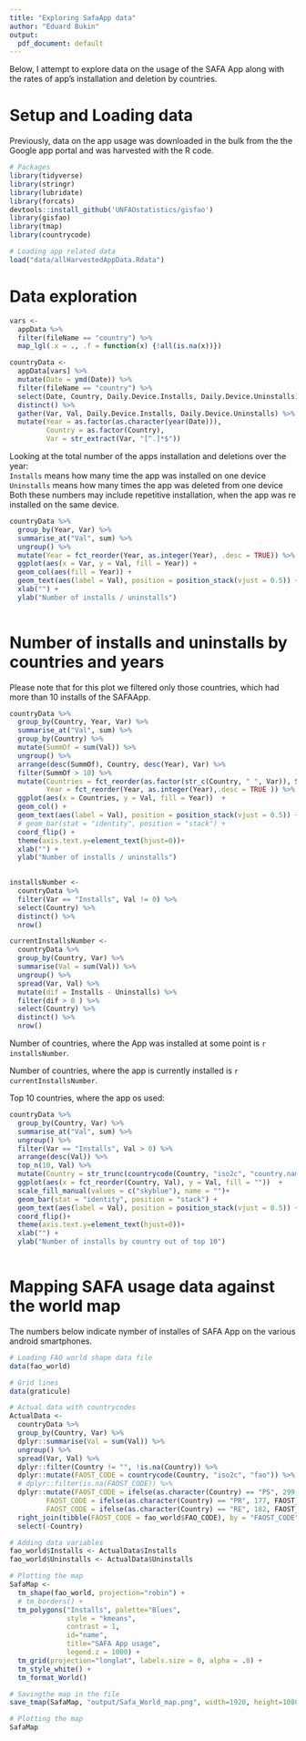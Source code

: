 ```yaml
---
title: "Exploring SafaApp data"
author: "Eduard Bukin"
output:
  pdf_document: default
---
```


Below, I attempt to explore data on the usage of the SAFA App along with the rates of app's installation and deletion by countries. 

# Setup and Loading data

Previously, data on the app usage was downloaded in the bulk from the the Google app portal and was harvested with the R code.

```r
# Packages
library(tidyverse)
library(stringr)
library(lubridate)
library(forcats)
devtools::install_github('UNFAOstatistics/gisfao')
library(gisfao)
library(tmap)
library(countrycode)

# Loading app related data
load("data/allHarvestedAppData.Rdata")
```

# Data exploration

```r
vars <- 
  appData %>% 
  filter(fileName == "country") %>% 
  map_lgl(.x = ., .f = function(x) {!all(is.na(x))})

countryData <-
  appData[vars] %>%
  mutate(Date = ymd(Date)) %>% 
  filter(fileName == "country") %>%
  select(Date, Country, Daily.Device.Installs, Daily.Device.Uninstalls) %>% 
  distinct() %>% 
  gather(Var, Val, Daily.Device.Installs, Daily.Device.Uninstalls) %>% 
  mutate(Year = as.factor(as.character(year(Date))),
         Country = as.factor(Country),
         Var = str_extract(Var, "[^.]*$"))  
```

Looking at the total number of the apps installation and deletions over the year:  
`Installs` means how many time the app was installed on one device  
`Uninstalls` means how many times the app was deleted from one device  
Both these numbers may include repetitive installation, when the app was re installed on the same device.

```r
countryData %>% 
  group_by(Year, Var) %>% 
  summarise_at("Val", sum) %>% 
  ungroup() %>% 
  mutate(Year = fct_reorder(Year, as.integer(Year), .desc = TRUE)) %>% 
  ggplot(aes(x = Var, y = Val, fill = Year)) + 
  geom_col(aes(fill = Year)) +
  geom_text(aes(label = Val), position = position_stack(vjust = 0.5)) +
  xlab("") +
  ylab("Number of installs / uninstalls")
  
```

# Number of installs and uninstalls by countries and years 

Please note that for this plot we filtered only those countries, which had more than 10 installs of the SAFAApp. 

```r
countryData %>% 
  group_by(Country, Year, Var) %>% 
  summarise_at("Val", sum) %>% 
  group_by(Country) %>% 
  mutate(SummOf = sum(Val)) %>% 
  ungroup() %>% 
  arrange(desc(SummOf), Country, desc(Year), Var) %>% 
  filter(SummOf > 10) %>% 
  mutate(Countries = fct_reorder(as.factor(str_c(Country, " ", Var)), SummOf, .desc = TRUE),
         Year = fct_reorder(Year, as.integer(Year),.desc = TRUE )) %>% 
  ggplot(aes(x = Countries, y = Val, fill = Year))  + 
  geom_col() +
  geom_text(aes(label = Val), position = position_stack(vjust = 0.5)) +
  # geom_bar(stat = "identity", position = "stack") +
  coord_flip() + 
  theme(axis.text.y=element_text(hjust=0))+
  xlab("") +
  ylab("Number of installs / uninstalls")
  
```

```r
installsNumber <-
  countryData %>% 
  filter(Var == "Installs", Val != 0) %>% 
  select(Country) %>%  
  distinct() %>%  
  nrow()

currentInstallsNumber <-
  countryData %>% 
  group_by(Country, Var) %>% 
  summarise(Val = sum(Val)) %>% 
  ungroup() %>% 
  spread(Var, Val) %>% 
  mutate(dif = Installs - Uninstalls) %>% 
  filter(dif > 0 ) %>% 
  select(Country) %>% 
  distinct() %>% 
  nrow()

```


Number of countries, where the App was installed at some point is `r installsNumber`.  

Number of countries, where the app is currently installed is `r currentInstallsNumber`.

Top 10 countries, where the app os used:

```r
countryData %>% 
  group_by(Country, Var) %>% 
  summarise_at("Val", sum) %>% 
  ungroup() %>% 
  filter(Var == "Installs", Val > 0) %>% 
  arrange(desc(Val)) %>% 
  top_n(10, Val) %>% 
  mutate(Country = str_trunc(countrycode(Country, "iso2c", "country.name.en"), width = 30)) %>% 
  ggplot(aes(x = fct_reorder(Country, Val), y = Val, fill = ""))  + 
  scale_fill_manual(values = c("skyblue"), name = "")+
  geom_bar(stat = "identity", position = "stack") +
  geom_text(aes(label = Val), position = position_stack(vjust = 0.5)) +
  coord_flip()+ 
  theme(axis.text.y=element_text(hjust=0))+
  xlab("") +
  ylab("Number of installs by country out of top 10")
  
```


# Mapping SAFA usage data against the world map

The numbers below indicate nymber of installes of SAFA App on the various android smartphones.

```r
# Loading FAO world shape data file
data(fao_world)

# Grid lines
data(graticule)

# Actual data with countrycodes
ActualData <- 
  countryData %>% 
  group_by(Country, Var) %>% 
  dplyr::summarise(Val = sum(Val)) %>% 
  ungroup() %>% 
  spread(Var, Val) %>% 
  dplyr::filter(Country != "", !is.na(Country)) %>% 
  dplyr::mutate(FAOST_CODE = countrycode(Country, "iso2c", "fao")) %>% 
  # dplyr::filter(is.na(FAOST_CODE)) %>% 
  dplyr::mutate(FAOST_CODE = ifelse(as.character(Country) == "PS", 299, FAOST_CODE),
         FAOST_CODE = ifelse(as.character(Country) == "PR", 177, FAOST_CODE),
         FAOST_CODE = ifelse(as.character(Country) == "RE", 182, FAOST_CODE)) %>% 
  right_join(tibble(FAOST_CODE = fao_world$FAO_CODE), by = "FAOST_CODE") %>% 
  select(-Country)

# Adding data variables
fao_world$Installs <- ActualData$Installs
fao_world$Uninstalls <- ActualData$Uninstalls

# Plotting the map
SafaMap <- 
  tm_shape(fao_world, projection="robin") +
  # tm_borders() +
  tm_polygons("Installs", palette="Blues", 
              style = "kmeans", 
              contrast = 1, 
              id="name", 
              title="SAFA App usage",
              legend.z = 1000) +
  tm_grid(projection="longlat", labels.size = 0, alpha = .8) + 
  tm_style_white() + 
  tm_format_World()

# Savingthe map in the file
save_tmap(SafaMap, "output/Safa_World_map.png", width=1920, height=1080)

# Plotting the map
SafaMap

```










